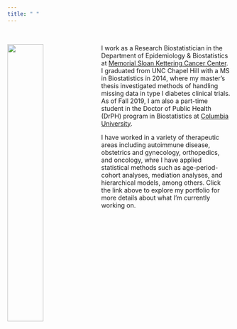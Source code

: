 ```yaml
---
title: " "
---
```

<!-- Global site tag (gtag.js) - Google Analytics -->
<script async src="https://www.googletagmanager.com/gtag/js?id=UA-137654852-1"></script>
<script>
  window.dataLayer = window.dataLayer || [];
  function gtag(){dataLayer.push(arguments);}
  gtag('js', new Date());

  gtag('config', 'UA-137654852-1');
</script>


<link rel="stylesheet" href="styles.css" type="text/css">  
<link rel="stylesheet" href="fonts/academicons.min.css"/>

<!-- <i>Research Biostatistican, Memorial Sloan Kettering Cancer Center</i> -->
<!-- <br><br> -->

<img src="images/Lavery_170407_12.jpg" style="width:40%; margin-right: 10px" align="left">

I work as a Research Biostatistician in the Department of Epidemiology & Biostatistics at [Memorial Sloan Kettering Cancer Center](https://www.mskcc.org/departments/epidemiology-biostatistics). I graduated from UNC Chapel Hill with a MS in Biostatistics in 2014, where my master's thesis investigated methods of handling missing data in type I diabetes clinical trials.   As of Fall 2019, I am also a part-time student in the Doctor of Public Health (DrPH) program in Biostatistics at [Columbia University](https://www.mailman.columbia.edu/academics/degrees/doctoral-programs/doctor-public-health/biostatistics/drph-student-profiles). 

I have worked in a variety of therapeutic areas including autoimmune disease, obstetrics and gynecology, orthopedics, and oncology, whre I have applied statistical methods such as age-period-cohort analyses, mediation analyses, and hierarchical models, among others. Click the link above to explore my portfolio for more details about what I'm currently working on.

